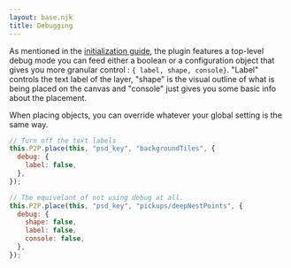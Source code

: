 ```yaml
---
layout: base.njk
title: Debugging
---
```


As mentioned in the [initialization guide](/installation), the plugin features a top-level debug mode you can feed either a boolean or a configuration object that gives you more granular control : `{ label, shape, console}`. "Label" controls the text label of the layer, "shape" is the visual outline of what is being placed on the canvas and "console" just gives you some basic info about the placement.

When placing objects, you can override whatever your global setting is the same way.

```js
// Turn off the text labels
this.P2P.place(this, "psd_key", "backgroundTiles", {
  debug: {
    label: false,
  },
});

// The equivelant of not using debug at all.
this.P2P.place(this, "psd_key", "pickups/deepNestPoints", {
  debug: {
    shape: false,
    label: false,
    console: false,
  },
});
```